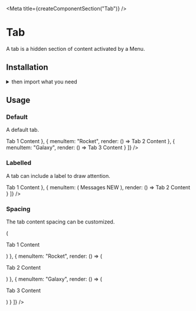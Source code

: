 
<Meta title={createComponentSection("Tab")} />

<SemanticLink docPath="/modules/tab/" />

# Tab

A tab is a hidden section of content activated by a Menu.

## Installation

<PackageInstallation />

<details><summary >then import what you need</summary>

```javascript
    import { Label, Menu, Tab } from "semantic-ui-react";
```
</details>

## Usage

### Default

A default tab.

<Preview>
    <Story name="default">
        <Tab
            menu={{ secondary: true, pointing: true }}
            panes={[
                {
                    menuItem: "Star",
                    render: () => <Tab.Pane attached={false}>Tab 1 Content</Tab.Pane>
                },
                {
                    menuItem: "Rocket",
                    render: () => <Tab.Pane attached={false}>Tab 2 Content</Tab.Pane>
                },
                {
                    menuItem: "Galaxy",
                    render: () => <Tab.Pane attached={false}>Tab 3 Content</Tab.Pane>
                }
            ]}
        />
    </Story>
</Preview>

### Labelled

A tab can include a label to draw attention.

<Preview>
    <Story name="labelled">
        <Tab
            menu={{ secondary: true, pointing: true }}
            panes={[
                {
                    menuItem: { key: "users", content: "Users" },
                    render: () => <Tab.Pane attached={false}>Tab 1 Content</Tab.Pane>
                },
                {
                    menuItem: (
                        <Menu.Item key="messages" className="with-label">
          Messages
                            <Label className="primary" size="tiny">
            NEW
                            </Label>
                        </Menu.Item>
                    ),
                    render: () => <Tab.Pane attached={false}>Tab 2 Content</Tab.Pane>
                }
            ]}
        />
    </Story>
</Preview>

### Spacing

The tab content spacing can be customized.

<Preview>
    <Story name="spacing">
        <Tab
            menu={{ secondary: true, pointing: true }}
            panes={[
                {
                    menuItem: "Star",
                    render: () => (
                        <Tab.Pane attached={false}>
                            <div className="pa8">
                                <p>Tab 1 Content</p>
                            </div>
                        </Tab.Pane>
                    )
                },
                {
                    menuItem: "Rocket",
                    render: () => (
                        <Tab.Pane attached={false}>
                            <div className="pa8">
                                <p>Tab 2 Content</p>
                            </div>
                        </Tab.Pane>
                    )
                },
                {
                    menuItem: "Galaxy",
                    render: () => (
                        <Tab.Pane attached={false}>
                            <div className="pa8">
                                <p>Tab 3 Content</p>
                            </div>
                        </Tab.Pane>
                    )
                }
            ]}
        />
    </Story>
</Preview>
